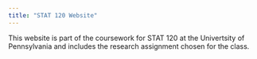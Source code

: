 ```yaml
---
title: "STAT 120 Website"
---
```


This website is part of the coursework for STAT 120 at the Univertsity of Pennsylvania and includes the research assignment chosen for the class.
